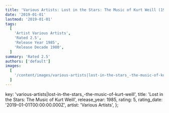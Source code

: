 ```yaml
---
title: 'Various Artists: Lost in the Stars: The Music of Kurt Weill (1985)'
date: '2019-01-01'
lastmod: '2019-01-01'
tags:
  [
    'Artist Various Artists',
    'Rated 2.5',
    'Release Year 1985',
    'Release Decade 1980',
  ]
summary: 'Rated 2.5'
authors: ['default']
images:
  [
    '/content/images/various-artists|lost-in-the-stars_-the-music-of-kurt-weill.jpg',
  ]
---
```


  key: 'various-artists|lost-in-the-stars_-the-music-of-kurt-weill',
  title: 'Lost in the Stars: The Music of Kurt Weill',
  release_year: 1985,
  rating: 5,
  rating_date: '2019-01-01T00:00:00.000Z',
  artist: 'Various Artists',
};

<MusicRating data={data} />
